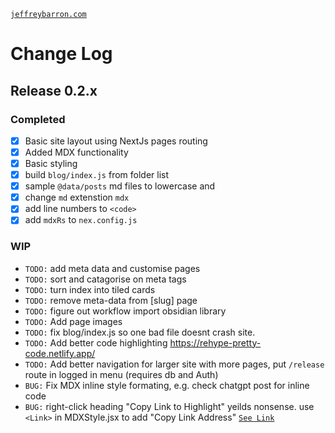 [`jeffreybarron.com`](https://jeffreybarron.com)

# Change Log

## Release 0.2.x

### Completed

- [x] Basic site layout using NextJs pages routing
- [x] Added MDX functionality
- [x] Basic styling
- [x] build `blog/index.js` from folder list
- [x] sample `@data/posts` md files to lowercase and
- [x] change `md` extenstion `mdx`
- [x] add line numbers to `<code>`
- [x] add `mdxRs` to `nex.config.js`

### WIP

- `TODO:` add meta data and customise pages
- `TODO:` sort and catagorise on meta tags
- `TODO:` turn index into tiled cards
- `TODO:` remove meta-data from [slug] page
- `TODO:` figure out workflow import obsidian library
- `TODO:` Add page images
- `TODO:` fix blog/index.js so one bad file doesnt crash site.
- `TODO:` Add better code highlighting https://rehype-pretty-code.netlify.app/
- `TODO:` Add better navigation for larger site with more pages, put `/release` route in logged in menu (requires db and Auth)
- `BUG:` Fix MDX inline style formating, e.g. check chatgpt post for inline code
- `BUG:` right-click heading "Copy Link to Highlight" yeilds nonsense. use `<Link>` in MDXStyle.jsx to add "Copy Link Address"
  [`See Link`](https://mikebifulco.com/posts/mdx-auto-link-headings-with-rehype-slug#step-2-use-mdxprovider-to-customize-the-way-heading-tags-render)
